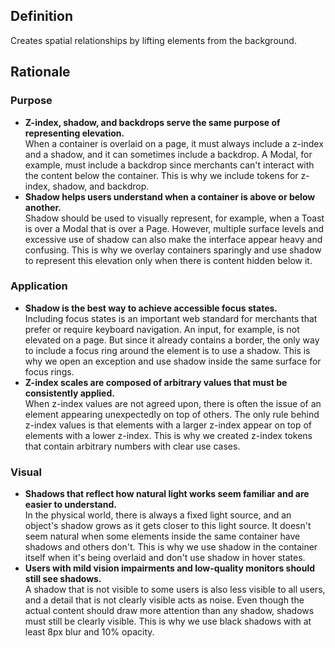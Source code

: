 ## Definition

Creates spatial relationships by lifting elements from the background.

## Rationale

### Purpose

- **Z-index, shadow, and backdrops serve the same purpose of representing elevation.**<br />
  When a container is overlaid on a page, it must always include a z-index and a shadow, and it can sometimes include a backdrop. A Modal, for example, must include a backdrop since merchants can't interact with the content below the container. This is why we include tokens for z-index, shadow, and backdrop.
- **Shadow helps users understand when a container is above or below another.**<br />
  Shadow should be used to visually represent, for example, when a Toast is over a Modal that is over a Page. However, multiple surface levels and excessive use of shadow can also make the interface appear heavy and confusing. This is why we overlay containers sparingly and use shadow to represent this elevation only when there is content hidden below it.

### Application

- **Shadow is the best way to achieve accessible focus states.**<br />
  Including focus states is an important web standard for merchants that prefer or require keyboard navigation. An input, for example, is not elevated on a page. But since it already contains a border, the only way to include a focus ring around the element is to use a shadow. This is why we open an exception and use shadow inside the same surface for focus rings.
- **Z-index scales are composed of arbitrary values that must be consistently applied.**<br />
  When z-index values are not agreed upon, there is often the issue of an element appearing unexpectedly on top of others. The only rule behind z-index values is that elements with a larger z-index appear on top of elements with a lower z-index. This is why we created z-index tokens that contain arbitrary numbers with clear use cases.

### Visual

- **Shadows that reflect how natural light works seem familiar and are easier to understand.**<br />
  In the physical world, there is always a fixed light source, and an object's shadow grows as it gets closer to this light source. It doesn't seem natural when some elements inside the same container have shadows and others don't. This is why we use shadow in the container itself when it's being overlaid and don't use shadow in hover states.
- **Users with mild vision impairments and low-quality monitors should still see shadows.**<br />
  A shadow that is not visible to some users is also less visible to all users, and a detail that is not clearly visible acts as noise. Even though the actual content should draw more attention than any shadow, shadows must still be clearly visible. This is why we use black shadows with at least 8px blur and 10% opacity.
